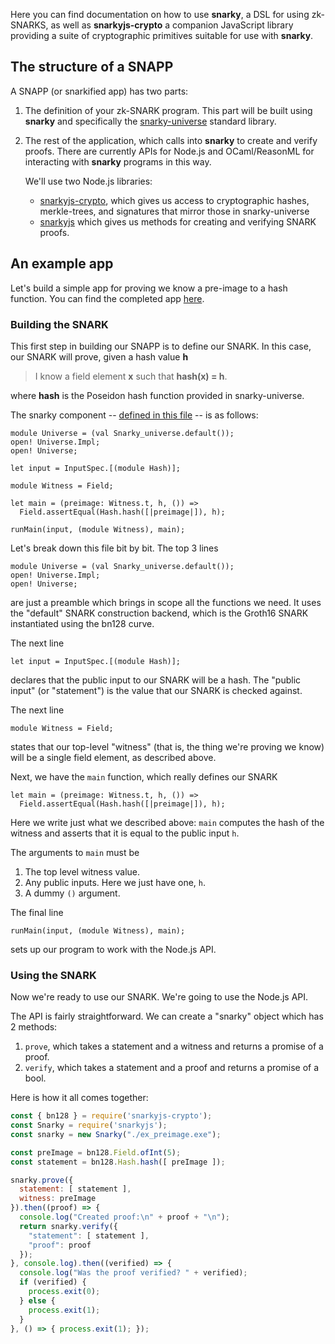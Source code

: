 
Here you can find documentation on how to use **snarky**, a DSL for using zk-SNARKS, as well as **snarkyjs-crypto** a companion JavaScript library providing a suite of cryptographic primitives suitable for use with **snarky**.


## The structure of a SNAPP

A SNAPP (or snarkified app) has two parts:

1. The definition of your zk-SNARK program. This part will be built using **snarky**
   and specifically the [snarky-universe](/docs/snarks/snarky-universe) standard library.
2. The rest of the application, which calls into **snarky** to create and verify proofs.
   There are currently APIs for Node.js and OCaml/ReasonML for interacting with **snarky** programs in this way.

    We'll use two Node.js libraries:

    - [snarkyjs-crypto](/docs/snarks/snarkyjs-crypto), which gives us access
      to cryptographic hashes, merkle-trees, and signatures that mirror those in snarky-universe
    - [snarkyjs](https://www.npmjs.com/package/snarkyjs) which gives us methods for creating and verifying SNARK proofs.

## An example app

Let's build a simple app for proving we know a pre-image to a hash function.
You can find the completed app [here](https://github.com/o1-labs/sfbw-workshop/tree/master/solutions/ex_preimage).

### Building the SNARK
This first step in building our SNAPP is to define our SNARK. In this case, our SNARK
will prove, given a hash value **h**

> I know a field element **x** such that **hash(x) = h**.

where **hash** is the Poseidon hash function provided in snarky-universe.

The snarky component -- [defined in this file](https://github.com/o1-labs/sfbw-workshop/blob/master/solutions/ex_preimage/ex_preimage.re) -- is as follows:

```reasonml
module Universe = (val Snarky_universe.default());
open! Universe.Impl;
open! Universe;

let input = InputSpec.[(module Hash)];

module Witness = Field;

let main = (preimage: Witness.t, h, ()) =>
  Field.assertEqual(Hash.hash([|preimage|]), h);

runMain(input, (module Witness), main);
```

Let's break down this file bit by bit. The top 3 lines
```reasonml
module Universe = (val Snarky_universe.default());
open! Universe.Impl;
open! Universe;
```
are just a preamble which brings in scope all the functions we need. It uses the "default" SNARK construction backend,
which is the Groth16 SNARK instantiated using the bn128 curve.

The next line
```reasonml
let input = InputSpec.[(module Hash)];
```
declares that the public input to our SNARK will be a hash. The "public input" (or "statement") is the value that our
SNARK is checked against.

The next line
```reasonml
module Witness = Field;
```
states that our top-level "witness" (that is, the thing we're proving we know) will be a single field element,
as described above.

Next, we have the `main` function, which really defines our SNARK
```reasonml
let main = (preimage: Witness.t, h, ()) =>
  Field.assertEqual(Hash.hash([|preimage|]), h);
```

Here we write just what we described above: `main` computes the hash of the witness and asserts that it is
equal to the public input `h`.

The arguments to `main` must be

1. The top level witness value.
2. Any public inputs. Here we just have one, `h`.
3. A dummy `()` argument.

The final line
```reasonml
runMain(input, (module Witness), main);
```
sets up our program to work with the Node.js API.

### Using the SNARK
Now we're ready to use our SNARK. We're going to use the Node.js API.

The API is fairly straightforward. We can create a "snarky" object which has 2 methods:

1. `prove`, which takes a statement and a witness and returns a promise of a proof.
2. `verify`, which takes a statement and a proof and returns a promise of a bool.

Here is how it all comes together:

```javascript
const { bn128 } = require('snarkyjs-crypto');
const Snarky = require('snarkyjs');
const snarky = new Snarky("./ex_preimage.exe");

const preImage = bn128.Field.ofInt(5);
const statement = bn128.Hash.hash([ preImage ]);

snarky.prove({
  statement: [ statement ],
  witness: preImage
}).then((proof) => {
  console.log("Created proof:\n" + proof + "\n");
  return snarky.verify({
    "statement": [ statement ],
    "proof": proof
  });
}, console.log).then((verified) => {
  console.log("Was the proof verified? " + verified);
  if (verified) {
    process.exit(0);
  } else {
    process.exit(1);
  }
}, () => { process.exit(1); });
```

